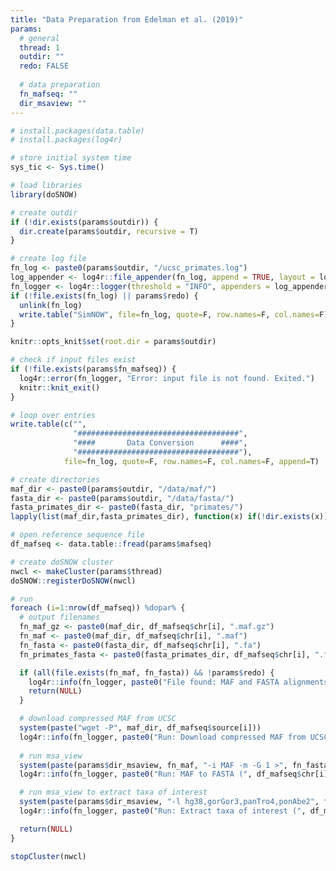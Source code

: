 ```yaml
---
title: "Data Preparation from Edelman et al. (2019)"
params:
  # general
  thread: 1
  outdir: ""
  redo: FALSE
  
  # data preparation
  fn_mafseq: ""
  dir_msaview: ""
---
```


```r
# install.packages(data.table)
# install.packages(log4r)

# store initial system time
sys_tic <- Sys.time()

# load libraries
library(doSNOW)

# create outdir
if (!dir.exists(params$outdir)) {
  dir.create(params$outdir, recursive = T)
}

# create log file
fn_log <- paste0(params$outdir, "/ucsc_primates.log")
log_appender <- log4r::file_appender(fn_log, append = TRUE, layout = log4r::default_log_layout())
fn_logger <- log4r::logger(threshold = "INFO", appenders = log_appender)
if (!file.exists(fn_log) || params$redo) {
  unlink(fn_log)
  write.table("SimNOW", file=fn_log, quote=F, row.names=F, col.names=F)
}

knitr::opts_knit$set(root.dir = params$outdir)
```

```r
# check if input files exist
if (!file.exists(params$fn_mafseq)) {
  log4r::error(fn_logger, "Error: input file is not found. Exited.")
  knitr::knit_exit()
}

# loop over entries
write.table(c("",
              "####################################",
              "####       Data Conversion      ####",
              "####################################"),
            file=fn_log, quote=F, row.names=F, col.names=F, append=T)

# create directories
maf_dir <- paste0(params$outdir, "/data/maf/")
fasta_dir <- paste0(params$outdir, "/data/fasta/")
fasta_primates_dir <- paste0(fasta_dir, "primates/")
lapply(list(maf_dir,fasta_primates_dir), function(x) if(!dir.exists(x)) dir.create(x, recursive=T))

# open reference sequence file
df_mafseq <- data.table::fread(params$mafseq)

# create doSNOW cluster
nwcl <- makeCluster(params$thread)
doSNOW::registerDoSNOW(nwcl)

# run
foreach (i=1:nrow(df_mafseq)) %dopar% {
  # output filenames
  fn_maf_gz <- paste0(maf_dir, df_mafseq$chr[i], ".maf.gz")
  fn_maf <- paste0(maf_dir, df_mafseq$chr[i], ".maf")
  fn_fasta <- paste0(fasta_dir, df_mafseq$chr[i], ".fa")
  fn_primates_fasta <- paste0(fasta_primates_dir, df_mafseq$chr[i], ".fa")

  if (all(file.exists(fn_maf, fn_fasta)) && !params$redo) {
    log4r::info(fn_logger, paste0("File found: MAF and FASTA alignments for ", df_mafseq$chr[i], "."))
    return(NULL)
  }

  # download compressed MAF from UCSC
  system(paste("wget -P", maf_dir, df_mafseq$source[i]))
  log4r::info(fn_logger, paste0("Run: Download compressed MAF from UCSC (", df_mafseq$chr[i], ")."))
  
  # run msa_view
  system(paste(params$dir_msaview, fn_maf, "-i MAF -m -G 1 >", fn_fasta))
  log4r::info(fn_logger, paste0("Run: MAF to FASTA (", df_mafseq$chr[i], ")."))

  # run msa_view to extract taxa of interest
  system(paste(params$dir_msaview, "-l hg38,gorGor3,panTro4,ponAbe2", fn_fasta, ">", fn_primates_fasta))
  log4r::info(fn_logger, paste0("Run: Extract taxa of interest (", df_mafseq$chr[i], ")."))

  return(NULL)
}

stopCluster(nwcl)
```